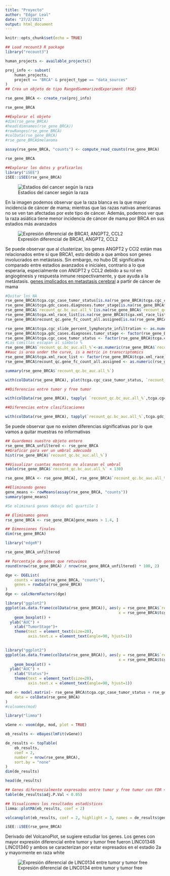 ```yaml
---
title: "Proyecto"
author: "Edgar Leal"
date: "27/2/2021"
output: html_document
---
```


```r
knitr::opts_chunk$set(echo = TRUE)
```

```r
## Load recount3 R package
library("recount3")
```

```r
human_projects <- available_projects()
```


```r
proj_info <- subset(
    human_projects,
    project == "BRCA" & project_type == "data_sources"
)
## Crea un objeto de tipo RangedSummarizedExperiment (RSE)

rse_gene_BRCA <- create_rse(proj_info)
```

```r
rse_gene_BRCA
```

```r
##Explorar el objeto
#dim(rse_gene_BRCA)
#head(dimnames(rse_gene_BRCA))
#rowRanges(rse_gene_BRCA)
#colData(rse_gene_BRCA)
#rse_gene_BRCA$melanoma
```


```r
assay(rse_gene_BRCA, "counts") <- compute_read_counts(rse_gene_BRCA)
```

```r
rse_gene_BRCA 
```

```r
##Explorar los datos y graficarlos
library("iSEE")
iSEE::iSEE(rse_gene_BRCA)
```


![Estadios del cancer según la raza](./ColumnDataPlot1.png)

En la imagen podemos observar que la raza blanca es la que mayor incidencia de cáncer de mama; mientras que las razas nativas americanas no se ven tan afectadas por este tipo de cáncer.
Además, podemos ver que la raza asiática tiene menor incidencia de cáncer  de mama por BRCA en sus estadios más avanzados

![Expresión diferencial de BRCA1, ANGPT2, CCL2](./ComplexHeatmap2.png)

Se puede observar que al clusterizar, los genes ANGPT2 y CCl2 están mas relacionados entre sí que BRCA1, esto debido a que ambos son genes involucrados en metástasis. Sin embargo, no hubo DE significativa comparado entre estadios avanzados e iniciales, contrario a lo que esperaria, especialmente con ANGPT2 y CCL2 debido a su rol en angiogénesis y respuesta inmune respectivamente, y que ayuda a la metástasis.
[genes implicados en metastasis cerebral](https://www.sciencedirect.com/science/article/pii/S0304383508008896?casa_token=kGj2RtqfzJwAAAAA:PvTcsePbxomwIoPUznF24XOgQbuvzt97CTFOveqdoqUBMKsTcJt5mn3A11A1aTyCU4B9hgUU6_l_) a partir de cáncer de mama

```r
#Quitar los NA
rse_gene_BRCA$tcga.cgc_case_tumor_status[is.na(rse_gene_BRCA$tcga.cgc_case_tumor_status)] <- 'x'
rse_gene_BRCA$tcga.gdc_cases.diagnoses.tumor_stage[is.na(rse_gene_BRCA$tcga.gdc_cases.diagnoses.tumor_stage)] <- 'x'
rse_gene_BRCA$`recount_qc.bc_auc.all_%`[is.na(rse_gene_BRCA$`recount_qc.bc_auc.all_%`)] <- 0
rse_gene_BRCA$tcga.xml_race_list[is.na(rse_gene_BRCA$tcga.xml_race_list)] <- 'x'
rse_gene_BRCA$recount_qc.gene_fc_count_all.assigned[is.na(rse_gene_BRCA$recount_qc.gene_fc_count_all.assigned)] <- 'x'
```


```r
rse_gene_BRCA$tcga.cgc_slide_percent_lymphocyte_infiltration <- as.numeric(rse_gene_BRCA$tcga.cgc_slide_percent_lymphocyte_infiltration)
rse_gene_BRCA$tcga.gdc_cases.diagnoses.tumor_stage <- factor(rse_gene_BRCA$tcga.gdc_cases.diagnoses.tumor_stage)
rse_gene_BRCA$tcga.cgc_case_tumor_status <- factor(rse_gene_BRCA$tcga.cgc_case_tumor_status)
#Las comillas escapan al símbolo %
rse_gene_BRCA$`recount_qc.bc_auc.all_%`<-as.numeric(rse_gene_BRCA$`recount_qc.bc_auc.all_%`)
##auc is area under the curve, is a metric in transcriptomics
rse_gene_BRCA$tcga.xml_race_list <- factor(rse_gene_BRCA$tcga.xml_race_list)
rse_gene_BRCA$recount_qc.gene_fc_count_all.assigned <- as.numeric(rse_gene_BRCA$recount_qc.gene_fc_count_all.assigned)
```


```r
summary(rse_gene_BRCA$`recount_qc.bc_auc.all_%`)
```

```r
with(colData(rse_gene_BRCA), plot(tcga.cgc_case_tumor_status, `recount_qc.bc_auc.all_%`))
```


```r
##Diferencias entre tumor y free tumor

with(colData(rse_gene_BRCA), tapply( `recount_qc.bc_auc.all_%`,tcga.cgc_case_tumor_status,summary))
```

```r
##Diferencias entre clasificaciones

with(colData(rse_gene_BRCA), tapply(`recount_qc.bc_auc.all_%`,tcga.gdc_cases.diagnoses.tumor_stage,summary))

```

Se puede observar que no existen diferencias significativas por lo que vamos a quitar muestras no informativas

```r
## Guardemos nuestro objeto entero 
rse_gene_BRCA_unfiltered <- rse_gene_BRCA
##Graficar para ver un umbral adecuado
hist(rse_gene_BRCA$`recount_qc.bc_auc.all_%`)
```

```r
##Visualizar cuantas muestras no alcanzan el umbral
table(rse_gene_BRCA$`recount_qc.bc_auc.all_%` < 130)
```

```r
rse_gene_BRCA <- rse_gene_BRCA[, rse_gene_BRCA$`recount_qc.bc_auc.all_%` > 130]

```

```r
##Eliminando genes 
gene_means <- rowMeans(assay(rse_gene_BRCA, "counts"))
summary(gene_means)

```

```r
#Se eliminará genes debajo del quartile 1

## Eliminamos genes
rse_gene_BRCA <- rse_gene_BRCA[gene_means > 1.4, ]

## Dimensiones finales
dim(rse_gene_BRCA)
```
```r
library("edgeR")
```
```r
rse_gene_BRCA_unfiltered
```

```r
## Porcentaje de genes que retuvimos
round(nrow(rse_gene_BRCA) / nrow(rse_gene_BRCA_unfiltered) * 100, 2)
```


```r
dge <- DGEList(
    counts = assay(rse_gene_BRCA, "counts"),
    genes = rowData(rse_gene_BRCA)
)
dge <- calcNormFactors(dge)
```

```r
library("ggplot2")
ggplot(as.data.frame(colData(rse_gene_BRCA)), aes(y = rse_gene_BRCA$`recount_qc.bc_auc.all_%`, 
                                                  x = rse_gene_BRCA$tcga.gdc_cases.diagnoses.tumor_stage)) +
    geom_boxplot() +
  ylab("AUC") +
    xlab("TumorStage")+
    theme(text = element_text(size=20),
          axis.text.x = element_text(angle=90, hjust=1)) 
    
```

```r
library("ggplot2")
ggplot(as.data.frame(colData(rse_gene_BRCA)), aes(y = rse_gene_BRCA$`recount_qc.bc_auc.all_%`, 
                                                  x = rse_gene_BRCA$tcga.cgc_case_tumor_status)) +
    geom_boxplot() +
  ylab("AUC") +
    xlab("Status")+
    theme(text = element_text(size=20),
          axis.text.x = element_text(angle=90, hjust=1)) 
```


```r
mod <- model.matrix(~ rse_gene_BRCA$tcga.cgc_case_tumor_status + rse_gene_BRCA$`recount_qc.bc_auc.all_%`  + rse_gene_BRCA$tcga.gdc_cases.diagnoses.tumor_stage + rse_gene_BRCA$tcga.xml_race_list,
    data = colData(rse_gene_BRCA)
)
#colnames(mod)
```

```r
library("limma")

vGene <- voom(dge, mod, plot = TRUE)
```

```r
eb_results <- eBayes(lmFit(vGene))

de_results <- topTable(
    eb_results,
    coef = 2,
    number = nrow(rse_gene_BRCA),
    sort.by = "none"
)
dim(de_results)
```
```r
head(de_results)

```

```r
## Genes diferencialmente expresados entre tumor y free tumor con FDR < 5%
table(de_results$adj.P.Val < 0.05)
```
```r
## Visualicemos los resultados estadísticos
limma::plotMA(eb_results, coef = 2)
```


```r
volcanoplot(eb_results, coef = 2, highlight = 3, names = de_results$gene_name)
```

```r
iSEE::iSEE(rse_gene_BRCA)
```

Derivado del VolcanoPlot, se sugiere estudiar los genes.
Los genes con mayor expresión diferencial entre tumor y tumor free fueron
LINC01348
LINC01340
y ambos se caracterizan por estar expresados en el estadio 2a y mayormente en raza white

![Expresión diferencial de LINC0134 entre tumor y tumor free](./ComplexHeatmap.png)
